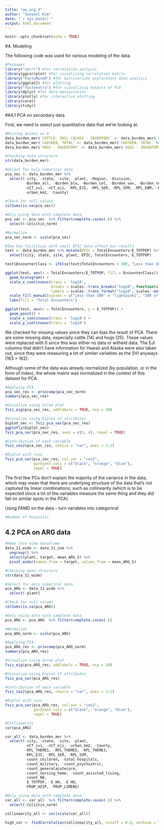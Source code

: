 ```yaml
---
title: "ww_arg_4"
author: "Sooyeol Kim"
date: "`r Sys.Date()`"
output: html_document
---
```


```r
knitr::opts_chunk$set(echo = TRUE)
```

#4. Modeling

The following code was used for various modeling of the data. 

```r
#Packages 
library("corrr") #for correlation analysis
library(ggcorrplot) #for visualizing correlation matrix
library("FactoMineR") #for multivariate exploratory data analysis
library(ggplot2) #for plotting
library("factoextra") #for visualizing outputs of PCA
library(dplyr) #for data manipulation
library(plotly) #for interactive plotting
library(caret)
library(tidyr)
```

##4.1 PCA on secondary data 

First, we need to select just quantitative data that we're looking at. 

```r
#Missing animal as 0 
data_burden_mer$`CATTLE, INCL CALVES - INVENTORY` <- data_burden_mer$`CATTLE, INCL CALVES - INVENTORY` %>% replace_na(0)
data_burden_mer$`CHICKEN, TOTAL` <- data_burden_mer$`CHICKEN, TOTAL` %>% replace_na(0)
data_burden_mer$`HOGS - INVENTORY` <- data_burden_mer$`HOGS - INVENTORY` %>% replace_na(0)

#Checking data structure
str(data_burden_mer)

#Select for only numerical data 
pca_sec <- data_burden_mer %>%
  select(-city, -state, -site, -plant, -Region, -Division,
         -Burden_all, -Burden_bla, -Burden_col, -Burden_van, -Burden_tet,
         -nCT_svi, -nCT_eji, -RPL_EJI, -RPL_SER, -RPL_SVM, -RPL_EBM, -RPL_HVM, 
         -urban_km2, -County)

#Check for null values
colSums(is.na(pca_sec))

#Only using data with complete data 
pca_sec <- pca_sec  %>% filter(complete.cases(.)) %>%
  select(-Colistin_norm)

#Normalize 
pca_sec_norm <- scale(pca_sec)

#See how facilities with small EPIC data affect our results 
test <- data_burden_mer %>% mutate(EPIC = TotalEncounters/E_TOTPOP) %>% 
  select(city, state, site, plant, EPIC, TotalEncounters, E_TOTPOP)

test$EncounterClass <- ifelse(test$TotalEncounters < 500, "Less than 500", "500 or more")

ggplot(test, aes(x = TotalEncounters/E_TOTPOP, fill = EncounterClass)) +
  geom_histogram() + 
  scale_x_continuous(trans = 'log10', 
                     breaks = scales::trans_breaks("log10", function(x) 10^x), 
                     labels = scales::trans_format("log10", scales::math_format(10^.x))) + 
  scale_fill_manual(values = c("Less than 500" = "lightpink1", "500 or more" = "seagreen3")) +
  labs(fill = "Total Encounters")

ggplot(test, aes(x = TotalEncounters, y = E_TOTPOP)) +
  geom_point() +
  scale_x_continuous(trans = 'log10') +
  scale_y_continuous(trans = 'log10')
```

We checked for missing values since they can bias the result of PCA. There are some missing data, especially cattle (14) and hogs (25). These values were replaced with 0 since this was either no data or witheld data. The EJI columns that didn't have information for Hawaii and Alaska were also taken out, since they were measuring a lot of similar variables as the SVI anyways (163 > 162). 

Although some of the data was already normalized (by population, or in the form of index), the whole matrix was normalized in the context of this dataset for PCA. 

```r
#Applying PCA
pca_sec_res <- princomp(pca_sec_norm)
summary(pca_sec_res)

#Visualize using Scree plot
fviz_eig(pca_sec_res, addlabels = TRUE, ncp = 20)

#Visualize using biplot of attributes
biplot_sec <- fviz_pca_var(pca_sec_res)
ggplotly(biplot_sec)
fviz_pca_var(pca_sec_res, axes = c(3, 4), repel = TRUE)

#Contribution of each variable
fviz_cos2(pca_sec_res, choice = "var", axes = 1:2)

#Biplot with cos2 
fviz_pca_var(pca_sec_res, col.var = "cos2",
             gardient.cols = c("black", "orange", "blue"),
             repel = TRUE)

```

The first few PCs don't explain the majority of the variance in the data, which may mean that there are underlying structure of the data that's not captured by linear combinations, such as collinearity (which is to be expected since a lot of the variables measure the same thing and they did fall on similar spots in the PCA). 

Using FAMD on the data - turn variables into categorical
```r
#Number of hospitals 


```

## 4.2 PCA on ARG data 

```r
#Make into wide dataframe 
data_11_wide <- data_11_sum %>% 
  ungroup() %>%
  select(plant, target, mean_ARG_S) %>%
  pivot_wider(names_from = target, values_from = mean_ARG_S)

#Checking data structure
str(data_11_wide)

#Select for only numerical data 
pca_ARG <- data_11_wide %>%
  select(-plant)

#Check for null values
colSums(is.na(pca_ARG))

#Only using data with complete data 
pca_ARG <- pca_ARG  %>% filter(complete.cases(.))

#Normalize 
pca_ARG_norm <- scale(pca_ARG)

#Applying PCA
pca_ARG_res <- princomp(pca_ARG_norm)
summary(pca_ARG_res)

#Visualize using Scree plot
fviz_eig(pca_ARG_res, addlabels = TRUE, ncp = 20)

#Visualize using biplot of attributes
fviz_pca_var(pca_ARG_res)

#Contribution of each variable
fviz_cos2(pca_ARG_res, choice = "var", axes = 1:2)

#Biplot with cos2 
fviz_pca_var(pca_ARG_res, col.var = "cos2",
             gardient.cols = c("black", "orange", "blue"),
             repel = TRUE)

#Collinearity 
cor(pca_ARG)

cor_all <- data_burden_mer %>%
  select(-city, -state, -site, -plant, 
         -nCT_svi, -nCT_eji, -urban_km2, -County,
         -RPL_THEME1, -RPL_THEMES, -RPL_THEME3,
         -RPL_EJI, -RPL_SER, -RPL_SVM,
         -count_children, -total_hospitals, 
         -count_military, -count_psychiatric,
         -count_generalacutecare,
         -count_nursing_home, -count_assisted_living,
         -count_NA,
         -E_TOTPOP, -E_HH, -E_HU,
         -PROP_HISP, -PROP_LIMENG)

#Only using data with complete data 
cor_all <- cor_all  %>% filter(complete.cases(.)) %>%
  select(-Colistin_norm)

collinearity_all <- cor(scale(cor_all))

high_cor <- findCorrelation(collinearity_all, cutoff = 0.8, verbose = TRUE)

```